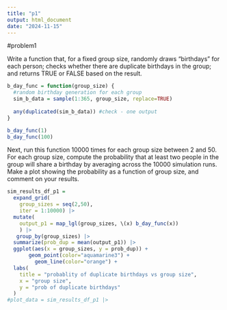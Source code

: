 ```yaml
---
title: "p1"
output: html_document
date: "2024-11-15"
---
```


#problem1 

Write a function that, for a fixed group size, randomly draws “birthdays” for each person; checks whether there are duplicate birthdays in the group; and returns TRUE or FALSE based on the result.


```r
b_day_func = function(group_size) {
  #random birthday generation for each group
  sim_b_data = sample(1:365, group_size, replace=TRUE)
  
  any(duplicated(sim_b_data)) #check - one output 
}

b_day_func(1)
b_day_func(100)

```

Next, run this function 10000 times for each group size between 2 and 50. For each group size, compute the probability that at least two people in the group will share a birthday by averaging across the 10000 simulation runs. Make a plot showing the probability as a function of group size, and comment on your results.

```r
sim_results_df_p1 = 
  expand_grid(
    group_sizes = seq(2,50),
    iter = 1:10000) |>
  mutate(
    output_p1 = map_lgl(group_sizes, \(x) b_day_func(x))
    ) |>
   group_by(group_sizes) |>
  summarize(prob_dup = mean(output_p1)) |>
  ggplot(aes(x = group_sizes, y = prob_dup)) + 
       geom_point(color="aquamarine3") + 
         geom_line(color="orange") +
  labs(
    title = "probablity of duplicate birthdays vs group size",
    x = "group size",
    y = "prob of duplicate birthdays"
  )
#plot_data = sim_results_df_p1 |>

```

